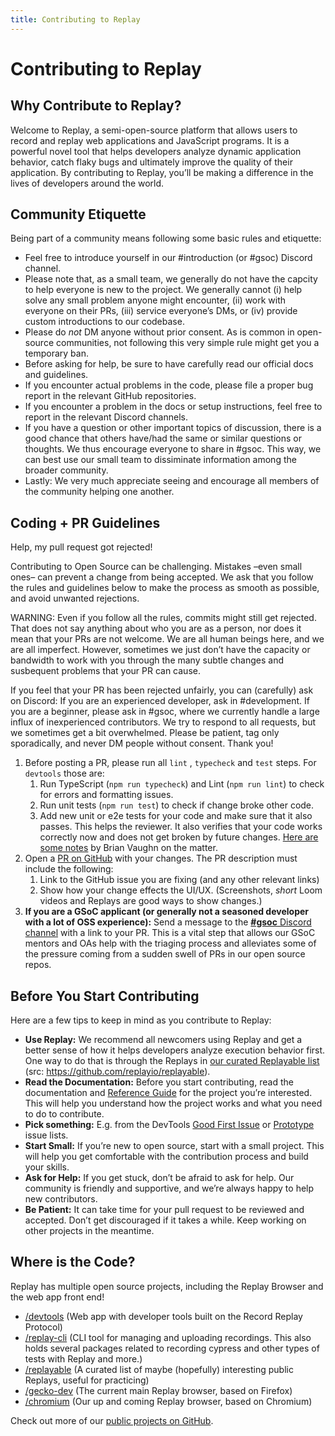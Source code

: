 ```yaml
---
title: Contributing to Replay
---
```


# Contributing to Replay

## Why Contribute to Replay?

Welcome to Replay, a semi-open-source platform that allows users to record and replay web applications and JavaScript programs. It is a powerful novel tool that helps developers analyze dynamic application behavior, catch flaky bugs and ultimately improve the quality of their application. By contributing to Replay, you’ll be making a difference in the lives of developers around the world.

## Community Etiquette

Being part of a community means following some basic rules and etiquette:

- Feel free to introduce yourself in our #introduction (or #gsoc) Discord channel.
- Please note that, as a small team, we generally do not have the capcity to help everyone is new to the project. We generally cannot (i) help solve any small problem anyone might encounter, (ii) work with everyone on their PRs, (iii) service everyone’s DMs, or (iv) provide custom introductions to our codebase.
- Please do *not* DM anyone without prior consent. As is common in open-source communities, not following this very simple rule might get you a temporary ban.
- Before asking for help, be sure to have carefully read our official docs and guidelines.
- If you encounter actual problems in the code, please file a proper bug report  in the relevant GitHub repositories.
- If you encounter a problem in the docs or setup instructions, feel free to report in the relevant Discord channels.
- If you have a question or other important topics of discussion, there is a good chance that others have/had the same or similar questions or thoughts. We thus encourage everyone to share in #gsoc. This way, we can best use our small team to dissiminate information among the broader community.
- Lastly: We very much appreciate seeing and encourage all members of the community helping one another.

## Coding + PR Guidelines

<Callout type="info" emoji="😲">
Help, my pull request got rejected!

Contributing to Open Source can be challenging. Mistakes –even small ones– can prevent a change from being accepted. We ask that you follow the rules and guidelines below to make the process as smooth as possible, and avoid unwanted rejections.

WARNING: Even if you follow all the rules, commits might still get rejected. That does not say anything about who you are as a person, nor does it mean that your PRs are not welcome. We are all human beings here, and we are all imperfect. However, sometimes we just don’t have the capacity or bandwidth to work with you through the many subtle changes and susbequent problems that your PR can cause.

If you feel that your PR has been rejected unfairly, you can (carefully) ask on Discord: If you are an experienced developer, ask in #development. If you are a beginner, please ask in #gsoc, where we currently handle a large influx of inexperienced contributors. We try to respond to all requests, but we sometimes get a bit overwhelmed. Please be patient, tag only sporadically, and never DM people without consent. Thank you!

</Callout>

1. Before posting a PR, please run all `lint` , `typecheck` and `test` steps. For `devtools` those are:
    1. Run TypeScript (`npm run typecheck`) and Lint (`npm run lint`) to check for errors and formatting issues.
    2. Run unit tests (`npm run test`) to check if change broke other code.
    3. Add new unit or e2e tests for your code and make sure that it also passes. This helps the reviewer. It also verifies that your code works correctly now and does not get broken by future changes. [Here are some notes](https://github.com/replayio/devtools/pull/8869#discussion_r1124389634) by Brian Vaughn on the matter.
2. Open a [PR on GitHub](https://github.com/replayio/devtools/pulls) with your changes. The PR description must include the following:
    1. Link to the GitHub issue you are fixing (and any other relevant links)
    2. Show how your change effects the UI/UX. (Screenshots, *short* Loom videos and Replays are good ways to show changes.)
3. **If you are a GSoC applicant (or generally not a seasoned developer with a lot of OSS experience):** Send a message to the [**#gsoc** Discord channel](https://discord.com/channels/779097926135054346/1077992246785355838) with a link to your PR. This is a vital step that allows our GSoC mentors and OAs help with the triaging process and alleviates some of the pressure coming from a sudden swell of PRs in our open source repos.

## Before You Start Contributing

Here are a few tips to keep in mind as you contribute to Replay:

- **Use Replay:** We recommend all newcomers using Replay and get a better sense of how it helps developers analyze execution behavior first. One way to do that is through the Replays in [our curated Replayable list](https://gotbugs.vercel.app/) (src: https://github.com/replayio/replayable).
- **Read the Documentation:** Before you start contributing, read the documentation and [Reference Guide](/reference-guide/debugging/print-statements) for the project you’re interested. This will help you understand how the project works and what you need to do to contribute.
- **Pick something:** E.g. from the DevTools [Good First Issue](https://github.com/replayio/devtools/issues?q=is%3Aissue+is%3Aopen+label%3A%22good+first+issue%22) or [Prototype](https://github.com/replayio/devtools/issues?q=is%3Aissue+is%3Aopen+label%3Aprototype) issue lists.
- **Start Small:** If you’re new to open source, start with a small project. This will help you get comfortable with the contribution process and build your skills.
- **Ask for Help:** If you get stuck, don’t be afraid to ask for help. Our community is friendly and supportive, and we’re always happy to help new contributors.
- **Be Patient:** It can take time for your pull request to be reviewed and accepted. Don’t get discouraged if it takes a while. Keep working on other projects in the meantime.

## Where is the Code?

Replay has multiple open source projects, including the Replay Browser and the web app front end! 

- [/devtools](https://github.com/replayio/devtools) (Web app with developer tools built on the Record Replay Protocol)
- [/replay-cli](https://github.com/replayio/replay-cli) (CLI tool for managing and uploading recordings. This also holds several packages related to recording cypress and other types of tests with Replay and more.)
- [/replayable](https://github.com/replayio/replayable) (A curated list of maybe (hopefully) interesting public Replays, useful for practicing)
- [/gecko-dev](https://github.com/replayio/gecko-dev) (The current main Replay browser, based on Firefox)
- [/chromium](https://github.com/replayio/chromium) (Our up and coming Replay browser, based on Chromium)

Check out more of our [public projects on GitHub](https://github.com/orgs/replayio/repositories?language=&q=&sort=&type=public).